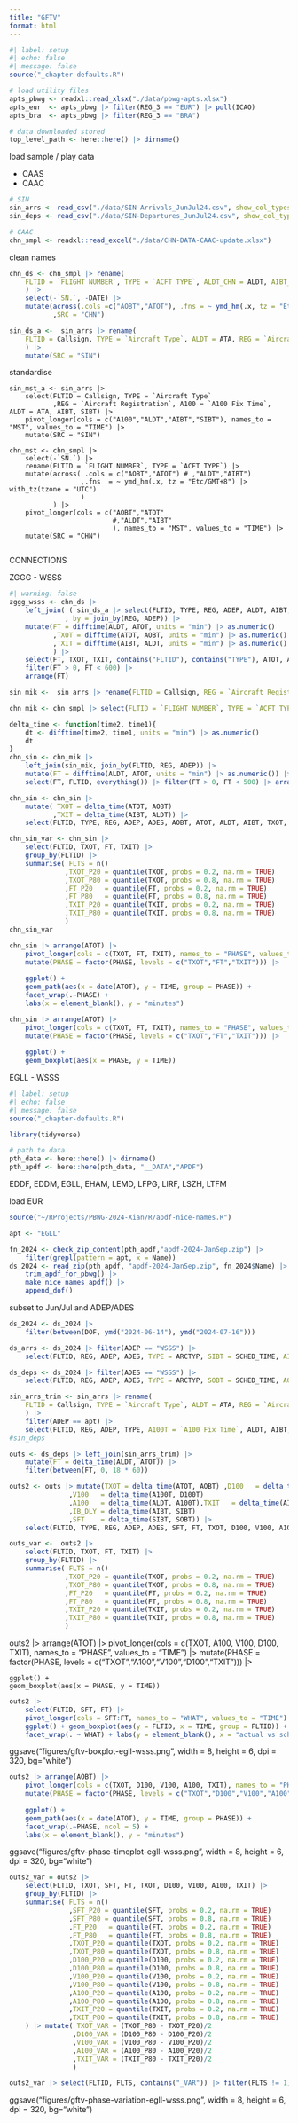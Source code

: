 ```yaml
---
title: "GFTV"
format: html
---
```



```r
#| label: setup
#| echo: false
#| message: false
source("_chapter-defaults.R")

# load utility files
apts_pbwg <- readxl::read_xlsx("./data/pbwg-apts.xlsx")
apts_eur  <- apts_pbwg |> filter(REG_3 == "EUR") |> pull(ICAO)
apts_bra  <- apts_pbwg |> filter(REG_3 == "BRA")

# data downloaded stored
top_level_path <- here::here() |> dirname()
```
load sample / play data

* CAAS
* CAAC

```r
# SIN
sin_arrs <- read_csv("./data/SIN-Arrivals_JunJul24.csv", show_col_types = FALSE)
sin_deps <- read_csv("./data/SIN-Departures_JunJul24.csv", show_col_types = FALSE)

# CAAC
chn_smpl <- readxl::read_excel("./data/CHN-DATA-CAAC-update.xlsx") 
```

clean names

```r
chn_ds <- chn_smpl |> rename(
    FLTID = `FLIGHT NUMBER`, TYPE = `ACFT TYPE`, ALDT_CHN = ALDT, AIBT_CHN = AIBT
    ) |> 
    select(-`SN.`, -DATE) |> 
    mutate(across(.cols =c("AOBT","ATOT"), .fns = ~ ymd_hm(.x, tz = "Etc/GMT-8") |> with_tz(tzone = "UTC"))
           ,SRC = "CHN")

sin_ds_a <-  sin_arrs |> rename(
    FLTID = Callsign, TYPE = `Aircraft Type`, ALDT = ATA, REG = `Aircraft Registration` 
    ) |>
    mutate(SRC = "SIN")
```

standardise

```{}
sin_mst_a <- sin_arrs |> 
    select(FLTID = Callsign, TYPE = `Aircraft Type`
           ,REG = `Aircraft Registration`, A100 = `A100 Fix Time`, ALDT = ATA, AIBT, SIBT) |>
    pivot_longer(cols = c("A100","ALDT","AIBT","SIBT"), names_to = "MST", values_to = "TIME") |> 
    mutate(SRC = "SIN")

chn_mst <- chn_smpl |> 
    select(-`SN.`) |> 
    rename(FLTID = `FLIGHT NUMBER`, TYPE = `ACFT TYPE`) |> 
    mutate(across( .cols = c("AOBT","ATOT") # ,"ALDT","AIBT")
                  ,.fns  = ~ ymd_hm(.x, tz = "Etc/GMT+8") |> with_tz(tzone = "UTC")
                  )
           ) |> 
    pivot_longer(cols = c("AOBT","ATOT"
                          #,"ALDT","AIBT"
                          ), names_to = "MST", values_to = "TIME") |> 
    mutate(SRC = "CHN")
```

```r

```


CONNECTIONS

ZGGG - WSSS

```r
#| warning: false
zggg_wsss <- chn_ds |> 
    left_join( ( sin_ds_a |> select(FLTID, TYPE, REG, ADEP, ALDT, AIBT, SIBT, SRC) )
              , by = join_by(REG, ADEP)) |> 
    mutate(FT = difftime(ALDT, ATOT, units = "min") |> as.numeric()
           ,TXOT = difftime(ATOT, AOBT, units = "min") |> as.numeric()
           ,TXIT = difftime(AIBT, ALDT, units = "min") |> as.numeric()
           ) |> 
    select(FT, TXOT, TXIT, contains("FLTID"), contains("TYPE"), ATOT, ALDT, everything()) |> 
    filter(FT > 0, FT < 600) |> 
    arrange(FT) 
```


```r
sin_mik <-  sin_arrs |> rename(FLTID = Callsign, REG = `Aircraft Registration`) |> select(FLTID, REG, ADEP, ALDT = ATA, AIBT, SIBT, A100 = `A100 Fix Time`) |> filter(ADEP == "ZGGG")

chn_mik <- chn_smpl |> select(FLTID = `FLIGHT NUMBER`, TYPE = `ACFT TYPE`, REG, ADEP, ADES, AOBT, ATOT, ALDT_CHN = ALDT, AIBT_CHN = AIBT) |> mutate(across(.cols = c("AOBT","ATOT","ALDT_CHN","AIBT_CHN"), .fns = ~ ymd_hm(.x, tz = "Etc/GMT-8")))

```

```r
delta_time <- function(time2, time1){
    dt <- difftime(time2, time1, units = "min") |> as.numeric()
    dt
}
chn_sin <- chn_mik |> 
    left_join(sin_mik, join_by(FLTID, REG, ADEP)) |> 
    mutate(FT = difftime(ALDT, ATOT, units = "min") |> as.numeric()) |> 
    select(FT, FLTID, everything()) |> filter(FT > 0, FT < 500) |> arrange(FT)

chn_sin <- chn_sin |> 
    mutate( TXOT = delta_time(ATOT, AOBT)
           ,TXIT = delta_time(AIBT, ALDT)) |> 
    select(FLTID, TYPE, REG, ADEP, ADES, AOBT, ATOT, ALDT, AIBT, TXOT, FT, TXIT)
```

```r
chn_sin_var <- chn_sin |> 
    select(FLTID, TXOT, FT, TXIT) |> 
    group_by(FLTID) |> 
    summarise( FLTS = n()
              ,TXOT_P20 = quantile(TXOT, probs = 0.2, na.rm = TRUE)
              ,TXOT_P80 = quantile(TXOT, probs = 0.8, na.rm = TRUE)
              ,FT_P20   = quantile(FT, probs = 0.2, na.rm = TRUE)
              ,FT_P80   = quantile(FT, probs = 0.8, na.rm = TRUE)
              ,TXIT_P20 = quantile(TXIT, probs = 0.2, na.rm = TRUE)
              ,TXIT_P80 = quantile(TXIT, probs = 0.8, na.rm = TRUE)
              )
chn_sin_var
```

```r
chn_sin |> arrange(ATOT) |> 
    pivot_longer(cols = c(TXOT, FT, TXIT), names_to = "PHASE", values_to = "TIME") |>
    mutate(PHASE = factor(PHASE, levels = c("TXOT","FT","TXIT"))) |> 
    
    ggplot() + 
    geom_path(aes(x = date(ATOT), y = TIME, group = PHASE)) + 
    facet_wrap(.~PHASE) + 
    labs(x = element_blank(), y = "minutes")

chn_sin |> arrange(ATOT) |> 
    pivot_longer(cols = c(TXOT, FT, TXIT), names_to = "PHASE", values_to = "TIME") |>
    mutate(PHASE = factor(PHASE, levels = c("TXOT","FT","TXIT"))) |> 
    
    ggplot() +
    geom_boxplot(aes(x = PHASE, y = TIME))
```



EGLL - WSSS


```r
#| label: setup
#| echo: false
#| message: false
source("_chapter-defaults.R")

library(tidyverse)

# path to data
pth_data <- here::here() |> dirname()
pth_apdf <- here::here(pth_data, "__DATA","APDF")
```

EDDF, EDDM, EGLL, EHAM, LEMD, LFPG, LIRF, LSZH, LTFM

load EUR
```r
source("~/RProjects/PBWG-2024-Xian/R/apdf-nice-names.R")

apt <- "EGLL"

fn_2024 <- check_zip_content(pth_apdf,"apdf-2024-JanSep.zip") |>
    filter(grepl(pattern = apt, x = Name))
ds_2024 <- read_zip(pth_apdf, "apdf-2024-JanSep.zip", fn_2024$Name) |>
    trim_apdf_for_pbwg() |>
    make_nice_names_apdf() |>
    append_dof()
```

subset to Jun/Jul and ADEP/ADES

```r
ds_2024 <- ds_2024 |> 
    filter(between(DOF, ymd("2024-06-14"), ymd("2024-07-16")))

ds_arrs <- ds_2024 |> filter(ADEP == "WSSS") |> 
    select(FLTID, REG, ADEP, ADES, TYPE = ARCTYP, SIBT = SCHED_TIME, AIBT = BLOCK_TIME, ALDT = MVT_TIME, A100T = C100_TIME)

ds_deps <- ds_2024 |> filter(ADES == "WSSS") |> 
    select(FLTID, REG, ADEP, ADES, TYPE = ARCTYP, SOBT = SCHED_TIME, AOBT = BLOCK_TIME, ATOT = MVT_TIME, D100T = C100_TIME)

sin_arrs_trim <- sin_arrs |> rename(
    FLTID = Callsign, TYPE = `Aircraft Type`, ALDT = ATA, REG = `Aircraft Registration` 
    ) |> 
    filter(ADEP == apt) |> 
    select(FLTID, REG, ADEP, TYPE, A100T = `A100 Fix Time`, ALDT, AIBT, SIBT)
#sin_deps

```

```r
outs <- ds_deps |> left_join(sin_arrs_trim) |> 
    mutate(FT = delta_time(ALDT, ATOT)) |> 
    filter(between(FT, 0, 18 * 60)) 

outs2 <- outs |> mutate(TXOT = delta_time(ATOT, AOBT) ,D100   = delta_time(D100T, ATOT)
               ,V100   = delta_time(A100T, D100T)
               ,A100   = delta_time(ALDT, A100T),TXIT   = delta_time(AIBT, ALDT)
               ,IB_DLY = delta_time(AIBT, SIBT)
               ,SFT    = delta_time(SIBT, SOBT)) |> 
    select(FLTID, TYPE, REG, ADEP, ADES, SFT, FT, TXOT, D100, V100, A100, TXIT, AOBT, ATOT, ALDT, AIBT)

outs_var <-  outs2 |> 
    select(FLTID, TXOT, FT, TXIT) |> 
    group_by(FLTID) |> 
    summarise( FLTS = n()
              ,TXOT_P20 = quantile(TXOT, probs = 0.2, na.rm = TRUE)
              ,TXOT_P80 = quantile(TXOT, probs = 0.8, na.rm = TRUE)
              ,FT_P20   = quantile(FT, probs = 0.2, na.rm = TRUE)
              ,FT_P80   = quantile(FT, probs = 0.8, na.rm = TRUE)
              ,TXIT_P20 = quantile(TXIT, probs = 0.2, na.rm = TRUE)
              ,TXIT_P80 = quantile(TXIT, probs = 0.8, na.rm = TRUE)
              )
```

outs2 |> arrange(ATOT) |> 
    pivot_longer(cols = c(TXOT, A100, V100, D100, TXIT), names_to = "PHASE", values_to = "TIME") |>
    mutate(PHASE = factor(PHASE, levels = c("TXOT","A100","V100","D100","TXIT"))) |> 
    
    ggplot() +
    geom_boxplot(aes(x = PHASE, y = TIME))


```r
outs2 |> 
    select(FLTID, SFT, FT) |> 
    pivot_longer(cols = SFT:FT, names_to = "WHAT", values_to = "TIME") |> 
    ggplot() + geom_boxplot(aes(y = FLTID, x = TIME, group = FLTID)) + 
    facet_wrap(. ~ WHAT) + labs(y = element_blank(), x = "actual vs scheduled time")
```

ggsave("figures/gftv-boxplot-egll-wsss.png", width = 8, height = 6, dpi = 320, bg="white")

```r
outs2 |> arrange(AOBT) |> 
    pivot_longer(cols = c(TXOT, D100, V100, A100, TXIT), names_to = "PHASE", values_to = "TIME") |>
    mutate(PHASE = factor(PHASE, levels = c("TXOT","D100","V100","A100","TXIT"))) |> 
    
    ggplot() + 
    geom_path(aes(x = date(ATOT), y = TIME, group = PHASE)) + 
    facet_wrap(.~PHASE, ncol = 5) + 
    labs(x = element_blank(), y = "minutes")
```

ggsave("figures/gftv-phase-timeplot-egll-wsss.png", width = 8, height = 6, dpi = 320, bg="white")

```r
outs2_var = outs2 |>
    select(FLTID, TXOT, SFT, FT, TXOT, D100, V100, A100, TXIT) |> 
    group_by(FLTID) |> 
    summarise( FLTS = n()
               ,SFT_P20 = quantile(SFT, probs = 0.2, na.rm = TRUE)
               ,SFT_P80 = quantile(SFT, probs = 0.8, na.rm = TRUE)
               ,FT_P20   = quantile(FT, probs = 0.2, na.rm = TRUE)
               ,FT_P80   = quantile(FT, probs = 0.8, na.rm = TRUE)
               ,TXOT_P20 = quantile(TXOT, probs = 0.2, na.rm = TRUE)
               ,TXOT_P80 = quantile(TXOT, probs = 0.8, na.rm = TRUE)
               ,D100_P20 = quantile(D100, probs = 0.2, na.rm = TRUE)
               ,D100_P80 = quantile(D100, probs = 0.8, na.rm = TRUE)
               ,V100_P20 = quantile(V100, probs = 0.2, na.rm = TRUE)
               ,V100_P80 = quantile(V100, probs = 0.8, na.rm = TRUE)
               ,A100_P20 = quantile(A100, probs = 0.2, na.rm = TRUE)
               ,A100_P80 = quantile(A100, probs = 0.8, na.rm = TRUE)
               ,TXIT_P20 = quantile(TXIT, probs = 0.2, na.rm = TRUE)
               ,TXIT_P80 = quantile(TXIT, probs = 0.8, na.rm = TRUE)
    ) |> mutate( TXOT_VAR = (TXOT_P80 - TXOT_P20)/2
                ,D100_VAR = (D100_P80 - D100_P20)/2
                ,V100_VAR = (V100_P80 - V100_P20)/2
                ,A100_VAR = (A100_P80 - A100_P20)/2
                ,TXIT_VAR = (TXIT_P80 - TXIT_P20)/2
                ) 
```

```r
outs2_var |> select(FLTID, FLTS, contains("_VAR")) |> filter(FLTS != 1)  |> pivot_longer(cols = contains("VAR"), names_to = "PHASE", values_to = "VAR") |> mutate(PHASE = factor(PHASE, levels = c("TXOT_VAR", "D100_VAR", "V100_VAR", "A100_VAR", "TXIT_VAR"))) |> ggplot(aes(x = PHASE, y = VAR, color = FLTID)) + geom_point() + geom_line(aes(group = FLTID)) + labs(x = element_blank(), y = "variation [min]")
```

ggsave("figures/gftv-phase-variation-egll-wsss.png", width = 8, height = 6, dpi = 320, bg="white")
